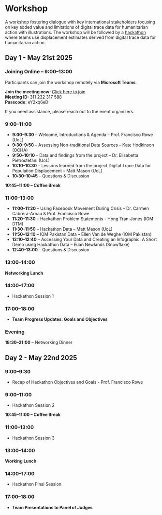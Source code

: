 # Workshop {#sec-workshop .unnumbered}

A workshop fostering dialogue with key international stakeholders focusing on key added value and limitations of digital trace data for humanitarian action with illustrations. The workshop will be followed by a [hackathon](https://pietrostefani.github.io/pop-displacement-disaster/hackathon.html) where teams use displacement estimates derived from digital trace data for humanitarian action.

## Day 1 - May 21st 2025

### Joining Online – 9:00–13:00

Participants can join the workshop remotely via **Microsoft Teams**.

**Join the meeting now:** [Click here to join](https://teams.microsoft.com/l/meetup-join/311232317588)\
**Meeting ID:** 311 232 317 588\
**Passcode:** eY2xq6eD

If you need assistance, please reach out to the event organizers.

### 9:00–11:00

-   **9:00–9:30** – Welcome, Introductions & Agenda – Prof. Francisco Rowe (UoL)
-   **9:30–9:50** – Assessing Non-traditional Data Sources – Kate Hodkinson (OCHA)\
-   **9:50–10:10** – Data and findings from the project – Dr. Elisabetta Pietrostefani (UoL)
-   **10:10–10:30** – Lessons learned from the project Digital Trace Data for Population Displacement – Matt Mason (UoL)
-   **10:30–10:45** – Questions & Discussion

::: {style="text-align: left;"}
<strong>10:45–11:00 – Coffee Break</strong>
:::

### 11:00–13:00

-   **11:00–11:20** – Using Facebook Movement During Crisis – Dr. Carmen Cabrera-Arnau & Prof. Francisco Rowe\
-   **11:20–11:30** – Hackathon Problem Statements - Hong Tran-Jones (IOM DTM)
-   **11:30–11:50** – Hackathon Data – Matt Mason (UoL)
-   **11:50–12:10** – IOM Pakistan Data – Ellen Van de Weghe (IOM Pakistan)
-   **12:10–12:40** – Accessing Your Data and Creating an Infographic: A Short Demo using Hackathon Data – Euan Newlands (Snowflake)
-   **12:40–13:00** – Questions & Discussion

### 13:00–14:00

**Networking Lunch**

### 14:00–17:00

-   Hackathon Session 1

### 17:00–18:00

-   **Team Progress Updates: Goals and Objectives**

### Evening

**18:30–21:00** – Networking Dinner

## Day 2 - May 22nd 2025

### 9:00–9:30

-   Recap of Hackathon Objectives and Goals - Prof. Francisco Rowe

### 9:00–11:00

-   Hackathon Session 2

::: {style="text-align: left;"}
<strong>10:45–11:00 – Coffee Break</strong>
:::

### 11:00–13:00

-   Hackathon Session 3

### 13:00–14:00

**Working Lunch**

### 14:00–17:00

-   Hackathon Final Session

### 17:00–18:00

-   **Team Presentations to Panel of Judges**
